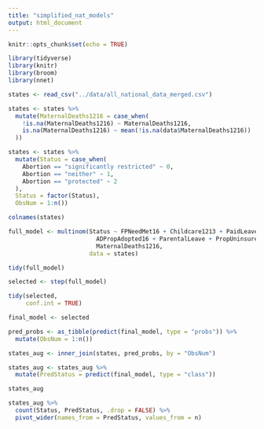 ```yaml
---
title: "simplified_nat_models"
output: html_document
---
```


```r
knitr::opts_chunk$set(echo = TRUE)
```

```r
library(tidyverse)
library(knitr)
library(broom)
library(nnet)
```

```r
states <- read_csv("../data/all_national_data_merged.csv")
```

```r
states <- states %>%
  mutate(MaternalDeaths1216 = case_when(
    !is.na(MaternalDeaths1216) ~ MaternalDeaths1216,
    is.na(MaternalDeaths1216) ~ mean(!is.na(data$MaternalDeaths1216))
  ))
```

```r
states <- states %>% 
  mutate(Status = case_when(
    Abortion == "significantly restricted" ~ 0,
    Abortion == "neither" ~ 1,
    Abortion == "protected" ~ 2
  ),
  Status = factor(Status),
  ObsNum = 1:n())
```

```r
colnames(states)
```


```r
full_model <- multinom(Status ~ FPNeedMet16 + Childcare1213 + PaidLeave14 + 
                         ADPropAdopted16 + ParentalLeave + PropUninsured16 + 
                         MaternalDeaths1216,
                       data = states)
```

```r
tidy(full_model)
```

```r
selected <- step(full_model)
```

```r
tidy(selected,
     conf.int = TRUE)
```

```r
final_model <- selected
```


```r
pred_probs <- as_tibble(predict(final_model, type = "probs")) %>% 
  mutate(ObsNum = 1:n())
```

```r
states_aug <- inner_join(states, pred_probs, by = "ObsNum")
```

```r
states_aug <- states_aug %>% 
  mutate(PredStatus = predict(final_model, type = "class"))
```

```r
states_aug
```

```r
states_aug %>% 
  count(Status, PredStatus, .drop = FALSE) %>% 
  pivot_wider(names_from = PredStatus, values_from = n)
```


